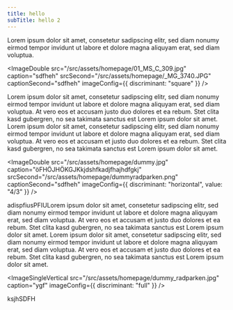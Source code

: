```yaml
---
title: hello
subTitle: hello 2
---
```


Lorem ipsum dolor sit amet, consetetur sadipscing elitr, sed diam nonumy eirmod tempor invidunt ut labore et dolore magna aliquyam erat, sed diam voluptua.&#x20;

<ImageDouble
  src="/src/assets/homepage/01_MS_C_309.jpg"
  caption="sdfheh"
  srcSecond="/src/assets/homepage/_MG_3740.JPG"
  captionSecond="sdfheh"
  imageConfig={{ discriminant: "square" }}
/>

<TextLinkArrow
  href="https://www.fixmycity.de/"
  display="fixmycity.de"
  external
/> Lorem ipsum <TextLinkArrow
  href="https://www.fixmycity.de/"
  display="Digitale Werkzeuge"
  external={false}
/> dolor sit amet, consetetur sadipscing elitr, sed diam nonumy eirmod tempor invidunt
ut labore et dolore magna aliquyam erat, sed diam voluptua. At vero eos et accusam
justo duo dolores et ea rebum. Stet clita kasd gubergren, no sea takimata sanctus
est Lorem ipsum dolor sit amet. Lorem ipsum dolor sit amet, consetetur sadipscing
elitr, sed diam nonumy eirmod tempor invidunt ut labore et dolore magna aliquyam
erat, sed diam voluptua. At vero eos et accusam et justo duo dolores et ea rebum.
Stet clita kasd gubergren, no sea takimata sanctus est Lorem ipsum dolor sit amet.

<ImageDouble
  src="/src/assets/homepage/dummy.jpg"
  caption="öFHÖJHÖKGJKkjdshfkadjfhajhdfgkj"
  srcSecond="/src/assets/homepage/dummyradparken.png"
  captionSecond="sdfheh"
  imageConfig={{ discriminant: "horizontal", value: "4/3" }}
/>

adispfiusPFIULorem ipsum dolor sit amet, consetetur sadipscing elitr, sed diam nonumy eirmod tempor invidunt ut labore et dolore magna aliquyam erat, sed diam voluptua. At vero eos et accusam et justo duo dolores et ea rebum. Stet clita kasd gubergren, no sea takimata sanctus est Lorem ipsum dolor sit amet. Lorem ipsum dolor sit amet, consetetur sadipscing elitr, sed diam nonumy eirmod tempor invidunt ut labore et dolore magna aliquyam erat, sed diam voluptua. At vero eos et accusam et justo duo dolores et ea rebum. Stet clita kasd gubergren, no sea takimata sanctus est Lorem ipsum dolor sit amet.

<ImageSingleVertical
  src="/src/assets/homepage/dummy_radparken.jpg"
  caption="ygf"
  imageConfig={{ discriminant: "full" }}
/>

ksjhSDFH
